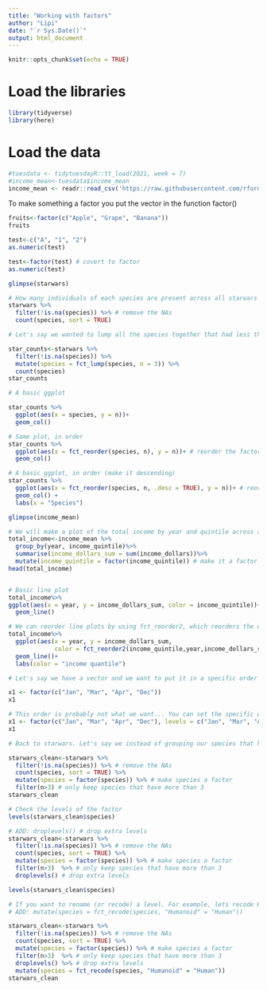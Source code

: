 ```yaml
---
title: "Working with factors"
author: "Lipi"
date: "`r Sys.Date()`"
output: html_document
---
```


```r
knitr::opts_chunk$set(echo = TRUE)
```

# Load the libraries
```r
library(tidyverse)
library(here)
```

# Load the data
```r
#tuesdata <- tidytuesdayR::tt_load(2021, week = 7)
#income_mean<-tuesdata$income_mean
income_mean <- readr::read_csv('https://raw.githubusercontent.com/rfordatascience/tidytuesday/master/data/2021/2021-02-09/income_mean.csv')
```

To make something a factor you put the vector in the function factor()
```r
fruits<-factor(c("Apple", "Grape", "Banana"))
fruits
```

```r
test<-c("A", "1", "2")
as.numeric(test)

test<-factor(test) # covert to factor
as.numeric(test)
```

```r
glimpse(starwars)

# How many individuals of each species are present across all starwars films?
starwars %>% 
  filter(!is.na(species)) %>% # remove the NAs
  count(species, sort = TRUE)

# Let's say we wanted to lump all the species together that had less than 3 individuals. We could use fct_lump() which converts the data into a factor and lumps it together

star_counts<-starwars %>%
  filter(!is.na(species)) %>%
  mutate(species = fct_lump(species, n = 3)) %>%
  count(species)
star_counts
```

```r
# A basic ggplot

star_counts %>%
  ggplot(aes(x = species, y = n))+
  geom_col()

# Same plot, in order
star_counts %>%
  ggplot(aes(x = fct_reorder(species, n), y = n))+ # reorder the factor of species by n
  geom_col()

# A basic ggplot, in order (make it descending)
star_counts %>%
  ggplot(aes(x = fct_reorder(species, n, .desc = TRUE), y = n))+ # reorder the factor of species by n
  geom_col() +
  labs(x = "Species")
```

```r
glimpse(income_mean)

# We will make a plot of the total income by year and quintile across all dollar types.
total_income<-income_mean %>%
  group_by(year, income_quintile)%>%
  summarise(income_dollars_sum = sum(income_dollars))%>%
  mutate(income_quintile = factor(income_quintile)) # make it a factor
head(total_income)


# Basic line plot
total_income%>%
ggplot(aes(x = year, y = income_dollars_sum, color = income_quintile))+
  geom_line()

# We can reorder line plots by using fct_reorder2, which reorders the data by two variables
total_income%>%
  ggplot(aes(x = year, y = income_dollars_sum, 
             color = fct_reorder2(income_quintile,year,income_dollars_sum)))+
  geom_line()+
  labs(color = "income quantile")
```

```r
# Let's say we have a vector and we want to put it in a specific order that we say. Not necessarily because its the largest or smallest value

x1 <- factor(c("Jan", "Mar", "Apr", "Dec"))
x1

# This order is probably not what we want... You can set the specific order of the levels
x1 <- factor(c("Jan", "Mar", "Apr", "Dec"), levels = c("Jan", "Mar", "Apr", "Dec"))
x1
```

```r
# Back to starwars. Let's say we instead of grouping our species that have < 3 counts into "Other" we just filter them out.

starwars_clean<-starwars %>% 
  filter(!is.na(species)) %>% # remove the NAs
  count(species, sort = TRUE) %>%
  mutate(species = factor(species)) %>% # make species a factor
  filter(n>3) # only keep species that have more than 3
starwars_clean

# Check the levels of the factor
levels(starwars_clean$species)

# ADD: droplevels() # drop extra levels
starwars_clean<-starwars %>% 
  filter(!is.na(species)) %>% # remove the NAs
  count(species, sort = TRUE) %>%
  mutate(species = factor(species)) %>% # make species a factor 
  filter(n>3)  %>% # only keep species that have more than 3 
  droplevels() # drop extra levels

levels(starwars_clean$species)

# If you want to rename (or recode) a level. For example, lets recode Human to Humanoid.
# ADD: mutate(species = fct_recode(species, "Humanoid" = "Human"))

starwars_clean<-starwars %>% 
  filter(!is.na(species)) %>% # remove the NAs
  count(species, sort = TRUE) %>%
  mutate(species = factor(species)) %>% # make species a factor 
  filter(n>3)  %>% # only keep species that have more than 3 
  droplevels() %>% # drop extra levels 
  mutate(species = fct_recode(species, "Humanoid" = "Human"))
starwars_clean
```

